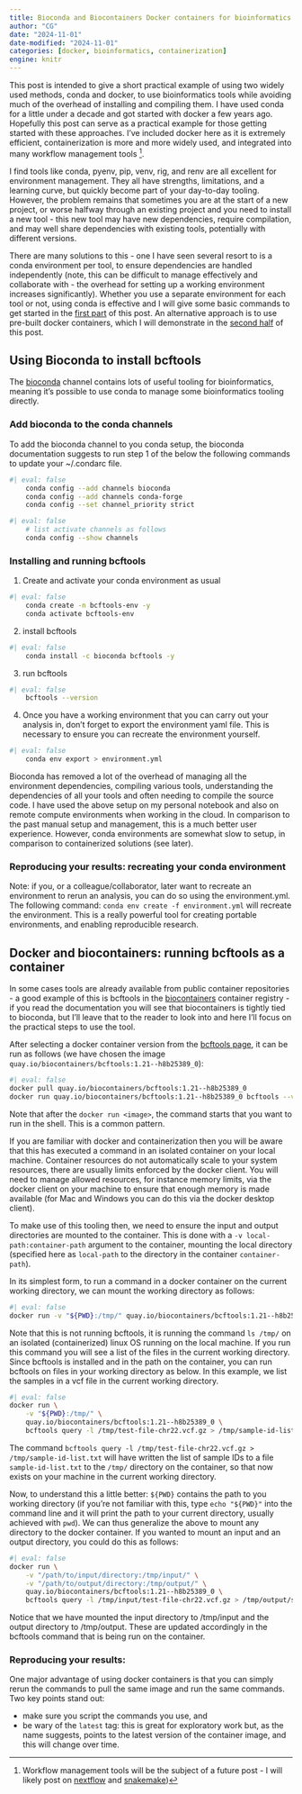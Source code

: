 ```yaml
---
title: Bioconda and Biocontainers Docker containers for bioinformatics
author: "CG"
date: "2024-11-01"
date-modified: "2024-11-01"
categories: [docker, bioinformatics, containerization]
engine: knitr
---
```


This post is intended to give a short practical example of using two widely used methods, conda and docker, to use bioinformatics tools while avoiding much of the overhead of installing and compiling them.  I have used conda for a little under a decade and got started with docker a few years ago.  Hopefully this post can serve as a practical example for those getting started with these approaches.  I've included docker here as it is extremely efficient, containerization is more and more widely used, and integrated into many workflow management tools [^footnote1].

[^footnote1]: Workflow management tools will be the subject of a future post - I will likely post on [nextflow](https://www.nextflow.io/) and [snakemake](https://snakemake.readthedocs.io/en/stable/))

I find tools like conda, pyenv, pip, venv, rig, and renv are all excellent for environment management.  They all have strengths, limitations, and a learning curve, but quickly become part of your day-to-day tooling.  However, the problem remains that sometimes you are at the start of a new project, or worse halfway through an existing project and you need to install a new tool - this new tool may have new dependencies, require compilation, and may well share dependencies with existing tools, potentially with different versions.

There are many solutions to this - one I have seen several resort to is a conda environment per tool, to ensure dependencies are handled independently (note, this can be difficult to manage effectively and collaborate with - the overhead for setting up a working environment increases significantly).  Whether you use a separate environment for each tool or not, using conda is effective and I will give some basic commands to get started in the [first part](#using-bioconda-to-install-bcftools-and-plink) of this post.  An alternative approach is to use pre-built docker containers, which I will demonstrate in the [second half](#docker-and-biocontainers-running-bcftools-as-a-container) of this post.

## Using Bioconda to install bcftools

The [bioconda](https://bioconda.github.io/) channel contains lots of useful tooling for bioinformatics, meaning it's possible to use conda to manage some bioinformatics tooling directly.  

### Add bioconda to the conda channels

To add the bioconda channel to you conda setup, the bioconda documentation suggests to run step 1 of the below the following commands to update your ~/.condarc file.

```bash
#| eval: false
    conda config --add channels bioconda
    conda config --add channels conda-forge
    conda config --set channel_priority strict
```


```bash
#| eval: false
    # list activate channels as follows
    conda config --show channels
```

### Installing and running bcftools 

1. Create and activate your conda environment as usual


```bash
#| eval: false
    conda create -n bcftools-env -y
    conda activate bcftools-env
```

2. install bcftools 

```bash
#| eval: false
    conda install -c bioconda bcftools -y
```

3. run bcftools

```bash
#| eval: false
    bcftools --version
```

4. Once you have a working environment that you can carry out your analysis in, don't forget to export the environment yaml file.  This is necessary to ensure you can recreate the environment yourself.

```bash
#| eval: false
    conda env export > environment.yml
```

Bioconda has removed a lot of the overhead of managing all the environment dependencies, compiling various tools, understanding the dependencies of all your tools and often needing to compile the source code.  I have used the above setup on my personal notebook and also on remote compute environments when working in the cloud.  In comparison to the past manual setup and management, this is a much better user experience.  However, conda environments are somewhat slow to setup, in comparison to containerized solutions (see later).

### Reproducing your results: recreating your conda environment

Note: if you, or a colleague/collaborator, later want to recreate an environment to rerun an analysis, you can do so using the environment.yml. The following command: `conda env create -f environment.yml` will recreate the environment.  This is a really powerful tool for creating portable environments, and enabling reproducible research.

## Docker and biocontainers: running bcftools as a container

In some cases tools are already available from public container repositories - a good example of this is bcftools in the [biocontainers](https://biocontainers.pro/) container registry - if you read the documentation you will see that biocontainers is tightly tied to bioconda, but I'll leave that to the reader to look into and here I'll focus on the practical steps to use the tool.  

After selecting a docker container version from the [bcftools page](https://biocontainers.pro/tools/bcftools), it can be run as follows (we have chosen the image `quay.io/biocontainers/bcftools:1.21--h8b25389_0`):

```bash
#| eval: false
docker pull quay.io/biocontainers/bcftools:1.21--h8b25389_0
docker run quay.io/biocontainers/bcftools:1.21--h8b25389_0 bcftools --version
```

Note that after the `docker run <image>`, the command starts that you want to run in the shell.  This is a common pattern.

If you are familiar with docker and containerization then you will be aware that this has executed a command in an isolated container on your local machine.  Container resources do not automatically scale to your system resources, there are usually limits enforced by the docker client.  You will need to manage allowed resources, for instance memory limits, via the docker client on your machine to ensure that enough memory is made available (for Mac and Windows you can do this via the docker desktop client).

To make use of this tooling then, we need to ensure the input and output directories are mounted to the container.  This is done with a `-v local-path:container-path` argument to the container, mounting the local directory (specified here as `local-path` to the directory in the container `container-path`).

In its simplest form, to run a command in a docker container on the current working directory, we can mount the working directory as follows:

```bash
#| eval: false
docker run -v "${PWD}:/tmp/" quay.io/biocontainers/bcftools:1.21--h8b25389_0 ls /tmp/
```

Note that this is not running bcftools, it is running the command `ls /tmp/` on an isolated (containerized) linux OS running on the local machine.  If you run this command you will see a list of the files in the current working directory.  Since bcftools is installed and in the path on the container, you can run bcftools on files in your working directory as below.  In this example, we list the samples in a vcf file in the current working directory.

```bash
#| eval: false
docker run \
    -v "${PWD}:/tmp/" \
    quay.io/biocontainers/bcftools:1.21--h8b25389_0 \
    bcftools query -l /tmp/test-file-chr22.vcf.gz > /tmp/sample-id-list.txt
```

The command `bcftools query -l /tmp/test-file-chr22.vcf.gz > /tmp/sample-id-list.txt` will have written the list of sample IDs to a file `sample-id-list.txt` to the `/tmp/` directory on the container, so that now exists on your machine in the current working directory.

Now, to understand this a little better: `${PWD}` contains the path to you working directory (if you're not familiar with this, type `echo "${PWD}"` into the command line and it will print the path to your current directory, usually achieved with `pwd`).   We can thus generalize the above to mount any directory to the docker container.  If you wanted to mount an input and an output directory, you could do this as follows:

```bash
#| eval: false
docker run \
    -v "/path/to/input/directory:/tmp/input/" \
    -v "/path/to/output/directory:/tmp/output/" \
    quay.io/biocontainers/bcftools:1.21--h8b25389_0 \
    bcftools query -l /tmp/input/test-file-chr22.vcf.gz > /tmp/output/sample-id-list.txt
```

Notice that we have mounted the input directory to /tmp/input and the output directory to /tmp/output.  These are updated accordingly in the bcftools command that is being run on the container.

### Reproducing your results:

One major advantage of using docker containers is that you can simply rerun the commands to pull the same image and run the same commands.  Two key points stand out:

- make sure you script the commands you use, and 
- be wary of the `latest` tag: this is great for exploratory work but, as the name suggests, points to the latest version of the container image, and this will change over time.